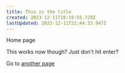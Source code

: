 ```yaml
---
title: This is the title
created: 2023-12-11T18:19:55.729Z
lastUpdated: 2023-12-11T21:44:33.947Z
---
```


Home page

<Box>
  This works now though? Just don't hit enter?
</Box>

Go to [another page](/pages/another-page "Another Page")
